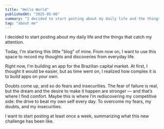 ```yaml
---
title: "Hello World"
publishedAt: "2025-05-06"
summary: "I decided to start posting about my daily life and the things that catch my attention."
tag: "about me"
---
```


I decided to start posting about my daily life and the things that catch my attention.

Today, I'm starting this little "blog" of mine. From now on, I want to use this space to record my thoughts and discoveries from everyday life. 

Right now, I'm building an app for the Brazilian capital market. At first, I thought it would be easier, but as time went on, I realized how complex it is to build apps on your own.

Doubts come up, and so do fears and insecurities. The fear of failure is real, but the dream and the desire to make it happen are stronger — and that’s where I find comfort. Maybe this is where I’m rediscovering my competitive side: the drive to beat my own self every day. To overcome my fears, my doubts, and my insecurities.

I want to start posting at least once a week, summarizing what this new challenge has been like.




